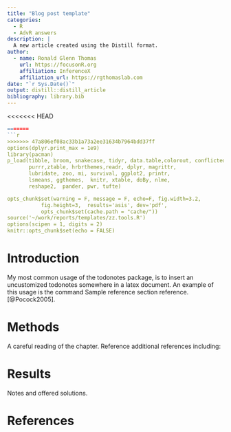 ```yaml
---
title: "Blog post template"
categories:
  - R 
  - AdvR answers
description: |
  A new article created using the Distill format.
author:
  - name: Ronald Glenn Thomas
    url: https://focusonR.org
    affiliation: InferenceX
    affiliation_url: https://rgthomaslab.com
date: "`r Sys.Date()`"
output: distill::distill_article
bibliography: library.bib
---
```


<<<<<<< HEAD
```r
=======
```r
>>>>>>> 47a806ef08ac33b1a73a2ee31634b7964bdd37ff
options(dplyr.print_max = 1e9)
library(pacman)
p_load(tibble, broom, snakecase, tidyr, data.table,colorout, conflicted,
       purrr,ztable, hrbrthemes,readr, dplyr, magrittr, 
       lubridate, zoo, mi, survival, ggplot2, printr,
       lsmeans, ggthemes,  knitr, xtable, doBy, nlme,
       reshape2,  pander, pwr, tufte)

opts_chunk$set(warning = F, message = F, echo=F, fig.width=3.2,
	       fig.height=3,  results='asis', dev='pdf',
	       opts_chunk$set(cache.path = "cache/"))
source('~/work/reports/templates/zz.tools.R')
options(scipen = 1, digits = 2)
knitr::opts_chunk$set(echo = FALSE)
```



# Introduction

My most common usage of the todonotes package, is to insert an uncustomized
todonotes somewhere in a latex document. An example of this usage is the command
Sample reference section reference. [@Pocock2005].

# Methods
A careful reading of the chapter. Reference additional references
including: 

# Results
Notes and offered solutions. 


# References





